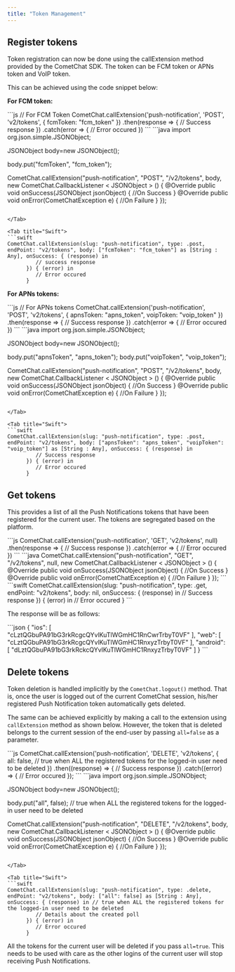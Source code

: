 ```yaml
---
title: "Token Management"
---
```


## Register tokens

Token registration can now be done using the callExtension method provided by the CometChat SDK. The token can be FCM token or APNs token and VoIP token.

This can be achieved using the code snippet below:

**For FCM token:**

<Tabs>
<Tab title="JavaScript">
```js
// For FCM Token
CometChat.callExtension('push-notification', 'POST', 'v2/tokens', {
	fcmToken: "fcm_token"
})
.then(response => {
	// Success response
})
.catch(error => {
	// Error occured
})
```

</Tab>

<Tab title="Java">
```java
import org.json.simple.JSONObject;

JSONObject body=new JSONObject();

body.put("fcmToken", "fcm_token");

CometChat.callExtension("push-notification", "POST", "/v2/tokens", body,
 new CometChat.CallbackListener < JSONObject > () {
    @Override
    public void onSuccess(JSONObject jsonObject) {
        //On Success
    }
    @Override
    public void onError(CometChatException e) {
        //On Failure
    }
});
```

</Tab>

<Tab title="Swift">
```swift
CometChat.callExtension(slug: "push-notification", type: .post, endPoint: "v2/tokens", body: ["fcmToken": "fcm_token"] as [String : Any], onSuccess: { (response) in
         // success response
      }) { (error) in
         // Error occured
      }
```

</Tab>

</Tabs>

**For APNs tokens:**

<Tabs>
<Tab title="JavaScript">
```js
// For APNs tokens
CometChat.callExtension('push-notification', 'POST', 'v2/tokens', {
	apnsToken: "apns_token",
  voipToken: "voip_token"
})
.then(response => {
	// Success response
})
.catch(error => {
	// Error occured
})
```

</Tab>

<Tab title="Java">
```java
import org.json.simple.JSONObject;

JSONObject body=new JSONObject();

body.put("apnsToken", "apns_token");
body.put("voipToken", "voip_token");

CometChat.callExtension("push-notification", "POST", "/v2/tokens", body,
 new CometChat.CallbackListener < JSONObject > () {
    @Override
    public void onSuccess(JSONObject jsonObject) {
        //On Success
    }
    @Override
    public void onError(CometChatException e) {
        //On Failure
    }
});
```

</Tab>

<Tab title="Swift">
```swift
CometChat.callExtension(slug: "push-notification", type: .post, endPoint: "v2/tokens", body: ["apnsToken": "apns_token", "voipToken": "voip_token"] as [String : Any], onSuccess: { (response) in
         // Success response
      }) { (error) in
         // Error occured
      }
```

</Tab>

</Tabs>

## Get tokens

This provides a list of all the Push Notifications tokens that have been registered for the current user. The tokens are segregated based on the platform.

<Tabs>
<Tab title="JavaScript">
```js
CometChat.callExtension('push-notification', 'GET', 'v2/tokens', null)
.then(response => {
	// Success response
})
.catch(error => {
	// Error occured
})
```

</Tab>

<Tab title="Java">
```java
CometChat.callExtension("push-notification", "GET", "/v2/tokens", null,
 new CometChat.CallbackListener < JSONObject > () {
    @Override
    public void onSuccess(JSONObject jsonObject) {
        //On Success
    }
    @Override
    public void onError(CometChatException e) {
        //On Failure
    }
});
```

</Tab>

<Tab title="Swift">
```swift
CometChat.callExtension(slug: "push-notification", type: .get, endPoint: "v2/tokens", body: nil, onSuccess: { (response) in
         // Success response
      }) { (error) in
         // Error occured
      }
```

</Tab>

</Tabs>

The response will be as follows:

<Tabs>
<Tab title="JSON">
```json
{
  "ios": [
    "cLztQGbuPA91bG3rkRcgcQYvlKuTlWGmHC1RnCwrTrbyT0VF"
  ],
  "web": [
    "cLztQGbuPA91bG3rkRcgcQYvlKuTlWGmHC1RnxyzTrbyT0VF"
  ],
  "android": [
    "dLztQGbuPA91bG3rkRckcQYvlKuTlWGmHC1RnxyzTrbyT0VF"
  ]
}
```

</Tab>

</Tabs>

## Delete tokens

Token deletion is handled implicitly by the `CometChat.logout()` method. That is, once the user is logged out of the current CometChat session, his/her registered Push Notification token automatically gets deleted.

The same can be achieved explicitly by making a call to the extension using `callExtension` method as shown below. However, the token that is deleted belongs to the current session of the end-user by passing `all=false` as a parameter.

<Tabs>
<Tab title="JavaScript">
```js
CometChat.callExtension('push-notification', 'DELETE', 'v2/tokens', {
  all: false, // true when ALL the registered tokens for the logged-in user need to be deleted
})
  .then((response) => {
    // Success response
  })
  .catch((error) => {
    // Error occured
  });
```

</Tab>

<Tab title="Java">
```java
import org.json.simple.JSONObject;

JSONObject body=new JSONObject();

body.put("all", false); // true when ALL the registered tokens for the logged-in user need to be deleted

CometChat.callExtension("push-notification", "DELETE", "/v2/tokens", body,
 new CometChat.CallbackListener < JSONObject > () {
    @Override
    public void onSuccess(JSONObject jsonObject) {
        //On Success
    }
    @Override
    public void onError(CometChatException e) {
        //On Failure
    }
});
```

</Tab>

<Tab title="Swift">
```swift
CometChat.callExtension(slug: "push-notification", type: .delete, endPoint: "v2/tokens", body: ["all": false] as [String : Any], onSuccess: { (response) in // true when ALL the registered tokens for the logged-in user need to be deleted
         // Details about the created poll
      }) { (error) in
         // Error occured
      }
```

</Tab>

</Tabs>

<Warning>

All the tokens for the current user will be deleted if you pass `all=true`. This needs to be used with care as the other logins of the current user will stop receiving Push Notifications.

</Warning>
